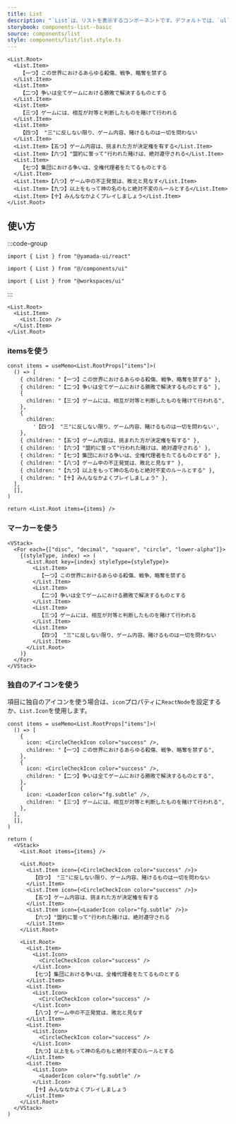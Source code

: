 ```yaml
---
title: List
description: "`List`は、リストを表示するコンポーネントです。デフォルトでは、`ul`要素をレンダリングします。"
storybook: components-list--basic
source: components/list
style: components/list/list.style.ts
---
```


```tsx preview
<List.Root>
  <List.Item>
    【一つ】この世界におけるあらゆる殺傷、戦争、略奪を禁ずる
  </List.Item>
  <List.Item>
    【二つ】争いは全てゲームにおける勝敗で解決するものとする
  </List.Item>
  <List.Item>
    【三つ】ゲームには、相互が対等と判断したものを賭けて行われる
  </List.Item>
  <List.Item>
    【四つ】 "三"に反しない限り、ゲーム内容、賭けるものは一切を問わない
  </List.Item>
  <List.Item>【五つ】ゲーム内容は、挑まれた方が決定権を有する</List.Item>
  <List.Item>【六つ】"盟約に誓って"行われた賭けは、絶対遵守される</List.Item>
  <List.Item>
    【七つ】集団における争いは、全権代理者をたてるものとする
  </List.Item>
  <List.Item>【八つ】ゲーム中の不正発覚は、敗北と見なす</List.Item>
  <List.Item>【九つ】以上をもって神の名のもと絶対不変のルールとする</List.Item>
  <List.Item>【十】みんななかよくプレイしましょう</List.Item>
</List.Root>
```

## 使い方

:::code-group

```tsx [package]
import { List } from "@yamada-ui/react"
```

```tsx [alias]
import { List } from "@/components/ui"
```

```tsx [monorepo]
import { List } from "@workspaces/ui"
```

:::

```tsx
<List.Root>
  <List.Item>
    <List.Icon />
  </List.Item>
</List.Root>
```

### itemsを使う

```tsx preview functional
const items = useMemo<List.RootProps["items"]>(
  () => [
    { children: "【一つ】この世界におけるあらゆる殺傷、戦争、略奪を禁ずる" },
    { children: "【二つ】争いは全てゲームにおける勝敗で解決するものとする" },
    {
      children: "【三つ】ゲームには、相互が対等と判断したものを賭けて行われる",
    },
    {
      children:
        '【四つ】 "三"に反しない限り、ゲーム内容、賭けるものは一切を問わない',
    },
    { children: "【五つ】ゲーム内容は、挑まれた方が決定権を有する" },
    { children: '【六つ】"盟約に誓って"行われた賭けは、絶対遵守される' },
    { children: "【七つ】集団における争いは、全権代理者をたてるものとする" },
    { children: "【八つ】ゲーム中の不正発覚は、敗北と見なす" },
    { children: "【九つ】以上をもって神の名のもと絶対不変のルールとする" },
    { children: "【十】みんななかよくプレイしましょう" },
  ],
  [],
)

return <List.Root items={items} />
```

### マーカーを使う

```tsx preview
<VStack>
  <For each={["disc", "decimal", "square", "circle", "lower-alpha"]}>
    {(styleType, index) => (
      <List.Root key={index} styleType={styleType}>
        <List.Item>
          【一つ】この世界におけるあらゆる殺傷、戦争、略奪を禁ずる
        </List.Item>
        <List.Item>
          【二つ】争いは全てゲームにおける勝敗で解決するものとする
        </List.Item>
        <List.Item>
          【三つ】ゲームには、相互が対等と判断したものを賭けて行われる
        </List.Item>
        <List.Item>
          【四つ】 "三"に反しない限り、ゲーム内容、賭けるものは一切を問わない
        </List.Item>
      </List.Root>
    )}
  </For>
</VStack>
```

### 独自のアイコンを使う

項目に独自のアイコンを使う場合は、`icon`プロパティに`ReactNode`を設定するか、`List.Icon`を使用します。

```tsx preview functional
const items = useMemo<List.RootProps["items"]>(
  () => [
    {
      icon: <CircleCheckIcon color="success" />,
      children: "【一つ】この世界におけるあらゆる殺傷、戦争、略奪を禁ずる",
    },
    {
      icon: <CircleCheckIcon color="success" />,
      children: "【二つ】争いは全てゲームにおける勝敗で解決するものとする",
    },
    {
      icon: <LoaderIcon color="fg.subtle" />,
      children: "【三つ】ゲームには、相互が対等と判断したものを賭けて行われる",
    },
  ],
  [],
)

return (
  <VStack>
    <List.Root items={items} />

    <List.Root>
      <List.Item icon={<CircleCheckIcon color="success" />}>
        【四つ】 "三"に反しない限り、ゲーム内容、賭けるものは一切を問わない
      </List.Item>
      <List.Item icon={<CircleCheckIcon color="success" />}>
        【五つ】ゲーム内容は、挑まれた方が決定権を有する
      </List.Item>
      <List.Item icon={<LoaderIcon color="fg.subtle" />}>
        【六つ】"盟約に誓って"行われた賭けは、絶対遵守される
      </List.Item>
    </List.Root>

    <List.Root>
      <List.Item>
        <List.Icon>
          <CircleCheckIcon color="success" />
        </List.Icon>
        【七つ】集団における争いは、全権代理者をたてるものとする
      </List.Item>
      <List.Item>
        <List.Icon>
          <CircleCheckIcon color="success" />
        </List.Icon>
        【八つ】ゲーム中の不正発覚は、敗北と見なす
      </List.Item>
      <List.Item>
        <List.Icon>
          <CircleCheckIcon color="success" />
        </List.Icon>
        【九つ】以上をもって神の名のもと絶対不変のルールとする
      </List.Item>
      <List.Item>
        <List.Icon>
          <LoaderIcon color="fg.subtle" />
        </List.Icon>
        【十】みんななかよくプレイしましょう
      </List.Item>
    </List.Root>
  </VStack>
)
```
